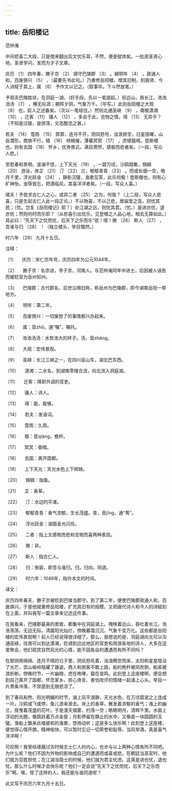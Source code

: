 ```yaml
---
---
---
```

title: 岳阳楼记
---




范仲淹





中间悲喜二大段，只是借来翻出后文忧乐耳，不然，便是赋体矣。一肚皮圣贤心地，圣贤学问，发而为才子文章。





庆历 〔1〕 四年春，滕子京 〔2〕 谪守巴陵郡 〔3〕 。越明年 〔4〕 ，政通人和，百废俱兴 〔5〕 ，（最要先书此句。）乃重修岳阳楼，增其旧制，刻唐贤、今人诗赋于其上，属 〔6〕 予作文以记之。（叙事毕。下斗然放笔。）

予观夫巴陵胜状，在洞庭一湖。（好手段，先以一笔提起。）衔远山，吞长江，浩浩汤汤 〔7〕 ，横无际涯；朝晖夕阴，气象万千。（毕写。）此则岳阳楼之大观 〔8〕 也，前人之述备矣。（次以一笔结住。）然则北通巫峡 〔9〕 ，南极潇湘 〔10〕 ，迁客 〔11〕 骚人 〔12〕 ，多会于此，览物之情，得 〔13〕 无异乎？（不知是过接，是排荡，文态酣恣之甚。）

若夫 〔14〕 霪雨 〔15〕 霏霏，连月不开，阴风怒号，浊浪排空，日星隐曜，山岳潜形，商旅不行，樯 〔16〕 倾楫摧，薄暮冥冥 〔17〕 ，虎啸猿啼。登斯楼也，则有去国 〔18〕 怀乡，忧谗畏讥，满目萧然，感极而悲者矣。（一段，写众人悲。）

至若春和景明，波澜不惊，上下天光 〔19〕 ，一碧万顷，沙鸥翔集，锦鳞 〔20〕 游泳，岸芷 〔21〕 汀 〔22〕 兰，郁郁青青 〔23〕 。而或长烟一空，皓月千里，浮光跃金 〔24〕 ，静影沉璧，渔歌互答，此乐何极！登斯楼也，则有心旷神怡，宠辱皆忘，把酒临风，其喜洋洋者矣。（一段，写众人喜。）

嗟夫！予尝求古仁人之心，或异二者 〔25〕 之为，何哉？（上二段，写众人悲喜，只是生起古仁人此一段正论。）不以物喜，不以己悲，居庙堂之高，则忧其民；（忧。岂复《岳阳楼记》耶？）处江湖之远，则忧其君。（忧。）是进亦忧，退亦忧；然则何时而乐耶？（从悲喜引出忧乐，见登楼之人品心地，相去无算如此。）其必曰：“先天下之忧而忧，后天下之乐而乐”欤！噫！微 〔26〕 斯人 〔27〕 ，吾谁与归 〔28〕 ！（独立楼头，举目慨然。）

时六年 〔29〕 九月十五日。

注释：

〔1〕 　庆历：宋仁宗年号，庆历四年为公元1044年。

〔2〕 　滕子京：名宗谅，字子京，河南人。与范仲淹同年中进士，后因被人诬告而被贬官为岳州知州。

〔3〕 　巴陵郡：古代郡名，后世沿用旧称，称岳州为巴陵郡，即今湖南岳阳一带地方。

〔4〕 　明年：第二年。

〔5〕 　百废俱兴：一切废弛了的事情都兴办起来。

〔6〕 　属：音zhǔ，通“嘱”，嘱托。

〔7〕 　浩浩汤汤：水势浩大的样子。汤，音shāng。

〔8〕 　大观：宏伟景观。

〔9〕 　巫峡：长江三峡之一，在四川巫山东，湖北巴东西。

〔10〕 　潇湘：二水名，到湖南零陵合流，向北流入洞庭湖。

〔11〕 　迁客：降职外调的官吏。

〔12〕 　骚人：诗人。

〔13〕 　得：能，能够。

〔14〕 　若夫：发语词。

〔15〕 　霪雨：久雨。

〔16〕 　樯：音qiáng，桅杆。

〔17〕 　冥冥：昏暗。

〔18〕 　去国：离开国都。

〔19〕 　上下天光：天光水色上下辉映。

〔20〕 　锦鳞：指鱼。

〔21〕 　芷：香草。

〔22〕 　汀：水边的平滩。

〔23〕 　郁郁青青：香气浓郁，生长茂盛。青，音jīng，通“菁”。

〔24〕 　浮光跃金：湖面金光闪烁。

〔25〕 　二者：指上文感物而悲和览物而喜两种表现。

〔26〕 　微：非。

〔27〕 　斯人：指古仁人。

〔28〕 　归：倒装，即吾与谁归。归，归向，同道。

〔29〕 　时六年：1046年，指作本文的时间。

译文：

庆历四年春天，滕子京被贬到巴陵当郡守。到了第二年，便使巴陵郡政通人和，百废俱兴。于是他就重修岳阳楼，扩充其旧有的规模，又把唐代诗人和今人的诗赋刻在上面，并叫我写一篇文章来记述这件事。

在我看来，巴陵郡最美的景致，都集中在洞庭湖上。掩映着远山，吞吐着长江，浩浩荡荡，无边无际。清晨阳光灿烂，傍晚暮霭沉沉，气象千变万化。这些都是岳阳楼的宏伟景观啊！前人已经说得很详细了。那么，我想说的是，洞庭湖向北可以沟通巫峡，往南可以到达潇湘，贬谪到边远地区的官吏和周游各地的诗人，大多在这里聚会，他们观赏自然风光的心情，能不因各自的遭遇而有所不同吗？

在那阴雨绵绵、连月不晴的日子里，阴风怒吼着，浊浪腾空而来，太阳和星星隐没了光芒，崇山峻岭隐藏了雄姿。商人和旅客不敢上路，船的桅杆被风吹倒，船桨被浪折断。傍晚时节，一片幽暗，虎在咆哮，猿在哀鸣。此刻登上这座楼啊，便会想到自己离开了国都，怀念家乡、担心谗言、害怕攻讦的情绪一起涌上心头。举目一片萧条冷落，不禁感到无限悲凉了。

到了春风和煦、阳光明媚的时节，湖上风平浪静，天光水色，在万顷碧波之上连成一片。沙鸥或飞或停，鱼儿游来游去。岸上的香草，散发着浓郁的香气；滩上的幽兰，摇曳着茂盛的花叶。于是漫天烟雾，扫荡一空；皓皓明月，清辉千里。水面上浮动的光圈，像跳跃着万点金星；月影停留在静止的水中，又像是一块圆圆的玉璧。渔船上飘来此唱彼和的渔歌，悠扬动听；这是多么快乐啊！此刻登上这座楼，便觉得心情开朗，精神愉快，可以暂时忘记一切荣誉和耻辱，当风举酒，真是喜气洋洋啊！

可叹啊！我曾经琢磨过古时候志士仁人的内心，也许与以上两种心情有所不同吧。为什么呢？他们不因为外物的影响或自己的遭遇而或喜或悲。在朝廷当高官时，他们就为百姓担忧；在江湖当隐士的时候，他们就为君主忧虑。这真是进也忧，退也忧。那么什么时候才会快乐呢？他们一定会说“先天下之忧而忧，后天下之乐而乐”啊。唉，除了这样的人，我还能与谁同道呢？

此文写于庆历六年九月十五日。